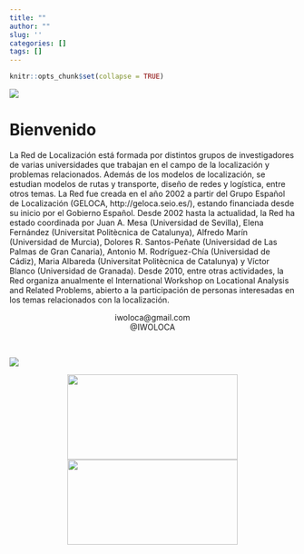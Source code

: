 ```yaml
---
title: ""
author: ""
slug: ''
categories: []
tags: []
---
```


<link rel="stylesheet" href="css/estilo.css">
<link rel="stylesheet" href="https://cdnjs.cloudflare.com/ajax/libs/font-awesome/4.7.0/css/font-awesome.min.css">

```r
knitr::opts_chunk$set(collapse = TRUE)
```

![](images/1_REDLOCA_logo.png)

# Bienvenido

La Red de Localización está formada por distintos grupos de investigadores de varias universidades que trabajan en el campo de la localización y problemas relacionados. Además de los modelos de localización, se estudian modelos de rutas y transporte, diseño de redes y logística, entre otros temas. La Red fue creada en el año 2002 a partir del Grupo Español de Localización (GELOCA, http://geloca.seio.es/), estando financiada desde su inicio por el Gobierno Español. Desde 2002 hasta la actualidad, la Red ha estado coordinada por Juan A. Mesa (Universidad de Sevilla), Elena Fernández (Universitat Politècnica de Catalunya), Alfredo Marín (Universidad de Murcia), Dolores R. Santos-Peñate (Universidad de Las Palmas de Gran Canaria), Antonio M. Rodríguez-Chía (Universidad de Cádiz), Maria Albareda (Universitat Politècnica de Catalunya) y Víctor Blanco (Universidad de Granada). Desde 2010, entre otras actividades, la Red organiza anualmente el International Workshop on Locational Analysis and Related Problems, abierto a la participación de personas interesadas en los temas relacionados con la localización.

<center>
<i class="fa fa-envelope fa-2x"></i> iwoloca@gmail.com</a> <br>
<i class="fa fa-twitter fa-2x"></i> <a style="text-decoration:none" href="https://x.com/iwoloca">@IWOLOCA</a>
<!-- <i class="fa fa-github fa-2x"></i> <a href="https://github.com/albtorval">albtorval</a> -->
</center>

<br>

![](images/ministerio.png)

<center>
<img src="images/SEIO.png" width="300" height="150" /> <img src="images/2_GELOCA_logo.png" width="300" height="150" /> 
</center>
